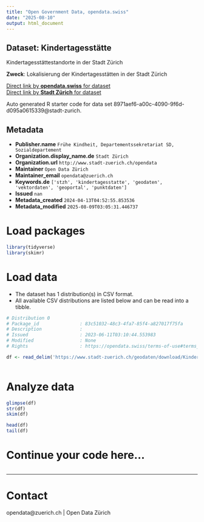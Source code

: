 ```yaml
---
title: "Open Government Data, opendata.swiss"
date: "2025-08-10"
output: html_document
---
```


## Dataset: Kindertagesstätte

Kindertagesstättestandorte in der Stadt Zürich

**Zweck**: Lokalisierung der Kindertagesstätten in der Stadt Zürich

[Direct link by **opendata.swiss** for dataset](https://opendata.swiss/de/dataset/kindertagesstatte)<br>
[Direct link by **Stadt Zürich** for dataset](https://data.stadt-zuerich.ch/dataset/geo_kindertagesstaette)

Auto generated R starter code for data set 8971aef6-a00c-4090-9f6d-d095a0615339@stadt-zurich.

## Metadata

- **Publisher.name** `Frühe Kindheit, Departementssekretariat SD, Sozialdepartement`
- **Organization.display_name.de** `Stadt Zürich`
- **Organization.url** `http://www.stadt-zuerich.ch/opendata`
- **Maintainer** `Open Data Zürich`
- **Maintainer_email** `opendata@zuerich.ch`
- **Keywords.de** `['stzh', 'kindertagesstatte', 'geodaten', 'vektordaten', 'geoportal', 'punktdaten']`
- **Issued** `nan`
- **Metadata_created** `2024-04-13T04:52:55.853536`
- **Metadata_modified** `2025-08-09T03:05:31.446737`


# Load packages

```r

library(tidyverse)
library(skimr)

```

# Load data

-   The dataset has 1 distribution(s) in CSV format.
-   All available CSV distributions are listed below and can be read into a tibble.

```r

# Distribution 0
# Package_id               : 83c51032-48c3-4fa7-85f4-a827017f75fa
# Description              : 
# Issued                   : 2023-06-11T03:10:44.553983
# Modified                 : None
# Rights                   : https://opendata.swiss/terms-of-use#terms_open

df <- read_delim('https://www.stadt-zuerich.ch/geodaten/download/Kindertagesstaette?format=10008')



```

# Analyze data

```r

glimpse(df)
str(df)
skim(df)

head(df)
tail(df)

```

# Continue your code here...

```r

```

------------------------------------------------------------------------

# Contact

opendata@zuerich.ch | Open Data Zürich
